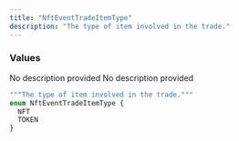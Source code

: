 ```yaml
---
title: "NftEventTradeItemType"
description: "The type of item involved in the trade."
---
```


### Values

<ResponseField name="NFT" type="enum">
  No description provided
</ResponseField>

<ResponseField name="TOKEN" type="enum">
  No description provided
</ResponseField>


```graphql NftEventTradeItemType
"""The type of item involved in the trade."""
enum NftEventTradeItemType {
  NFT
  TOKEN
}
```
